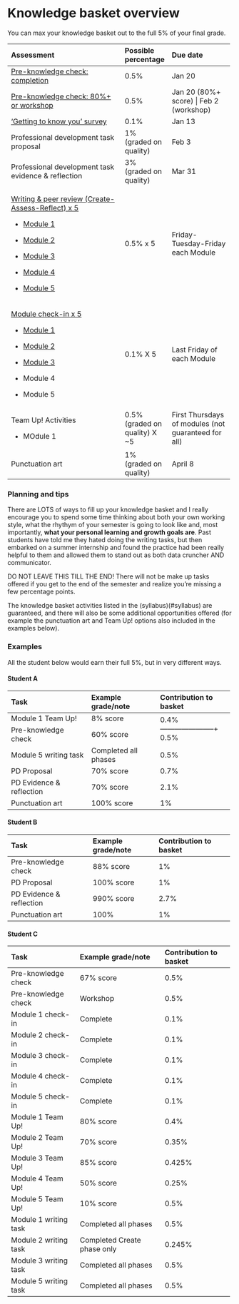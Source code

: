 # Knowledge basket overview

You can max your knowledge basket out to the full 5% of your final grade.

+--------------------------------------------------------------------------------------------------+--------------------------------+-----------------------------------------------------+
| Assessment                                                                                       | Possible percentage            | Due date                                            |
+:=================================================================================================+:===============================+:====================================================+
| [Pre-knowledge check: completion](https://q.utoronto.ca/courses/253305/quizzes/235900)           | 0.5%                           | Jan 20                                              |
+--------------------------------------------------------------------------------------------------+--------------------------------+-----------------------------------------------------+
| [Pre-knowledge check: 80%+ or workshop](https://q.utoronto.ca/courses/253305/assignments/781204) | 0.5%                           | Jan 20 (80%+ score) \| Feb 2 (workshop)             |
+--------------------------------------------------------------------------------------------------+--------------------------------+-----------------------------------------------------+
| ['Getting to know you' survey](https://q.utoronto.ca/courses/253305/quizzes/235067)              | 0.1%                           | Jan 13                                              |
+--------------------------------------------------------------------------------------------------+--------------------------------+-----------------------------------------------------+
| Professional development task proposal                                                           | 1% (graded on quality)         | Feb 3                                               |
+--------------------------------------------------------------------------------------------------+--------------------------------+-----------------------------------------------------+
| Professional development task evidence & reflection                                              | 3% (graded on quality)         | Mar 31                                              |
+--------------------------------------------------------------------------------------------------+--------------------------------+-----------------------------------------------------+
| [Writing & peer review (Create-Assess-Reflect) x 5](#knowledge-basket-writing-and-peer-feedback) | 0.5% x 5                       | Friday-Tuesday-Friday each Module                   |
|                                                                                                  |                                |                                                     |
| -   [Module 1](https://q.utoronto.ca/courses/253305/assignments/781343)                          |                                |                                                     |
|                                                                                                  |                                |                                                     |
| -   [Module 2](https://q.utoronto.ca/courses/253305/assignments/782393)                          |                                |                                                     |
|                                                                                                  |                                |                                                     |
| -   [Module 3](https://q.utoronto.ca/courses/253305/assignments/782398)                          |                                |                                                     |
|                                                                                                  |                                |                                                     |
| -   [Module 4](https://q.utoronto.ca/courses/253305/assignments/782399)                          |                                |                                                     |
|                                                                                                  |                                |                                                     |
| -   [Module 5](https://q.utoronto.ca/courses/253305/assignments/782400)                          |                                |                                                     |
+--------------------------------------------------------------------------------------------------+--------------------------------+-----------------------------------------------------+
| [Module check-in x 5](#module-check-ins)                                                         | 0.1% X 5                       | Last Friday of each Module                          |
|                                                                                                  |                                |                                                     |
| -   [Module 1](https://q.utoronto.ca/courses/253305/quizzes/236273)                              |                                |                                                     |
|                                                                                                  |                                |                                                     |
| -   [Module 2](https://q.utoronto.ca/courses/253305/quizzes/236279)                              |                                |                                                     |
|                                                                                                  |                                |                                                     |
| -   [Module 3](https://q.utoronto.ca/courses/253305/quizzes/236280)                              |                                |                                                     |
|                                                                                                  |                                |                                                     |
| -   Module 4                                                                                     |                                |                                                     |
|                                                                                                  |                                |                                                     |
| -   Module 5                                                                                     |                                |                                                     |
+--------------------------------------------------------------------------------------------------+--------------------------------+-----------------------------------------------------+
| Team Up! Activities                                                                              | 0.5% (graded on quality) X \~5 | First Thursdays of modules (not guaranteed for all) |
|                                                                                                  |                                |                                                     |
| -   MOdule 1                                                                                     |                                |                                                     |
+--------------------------------------------------------------------------------------------------+--------------------------------+-----------------------------------------------------+
| Punctuation art                                                                                  | 1% (graded on quality)         | April 8                                             |
+--------------------------------------------------------------------------------------------------+--------------------------------+-----------------------------------------------------+


### Planning and tips

There are LOTS of ways to fill up your knowledge basket and I really encourage you to spend some time thinking about both your own working style, what the rhythym of your semester is going to look like and, most importantly, __what your personal learning and growth goals are__. Past students have told me they hated doing the writing tasks, but then embarked on a summer internship and found the practice had been really helpful to them and allowed them to stand out as both data cruncher AND communicator. 

DO NOT LEAVE THIS TILL THE END! There will not be make up tasks offered if you get to the end of the semester and realize you're missing a few percentage points.

The knowledge basket activities listed in the (syllabus)(#syllabus) are guaranteed, and there will also be some additional opportunities offered (for example the punctuation art and Team Up! options also included in the examples below).

### Examples

All the student below would earn their full 5%, but in very different ways.

#### Student A

+--------------------------+----------------------+------------------------+
| Task                     | Example grade/note   | Contribution to basket |
+:=========================+:=====================+:=======================+
| Module 1 Team Up!        | 8% score             | 0.4%                   |
+--------------------------+----------------------+-----------------------+
| Pre-knowledge check      | 60% score            | 0.5%                   |
+--------------------------+----------------------+------------------------+
| Module 5 writing task    | Completed all phases | 0.5%                   |
+--------------------------+----------------------+------------------------+
| PD Proposal              | 70% score            | 0.7%                   |
+--------------------------+----------------------+------------------------+
| PD Evidence & reflection | 70% score            | 2.1%                   |
+--------------------------+----------------------+------------------------+
| Punctuation art          | 100% score           | 1%                     |
+--------------------------+----------------------+------------------------+

#### Student B

+--------------------------+---------------------+------------------------+
| Task                     | Example grade/note  | Contribution to basket |
+:=========================+:====================+:=======================+
| Pre-knowledge check      | 88% score           | 1\%                    |
+--------------------------+---------------------+------------------------+
| PD Proposal              | 100% score          | 1\%                    |
+--------------------------+---------------------+------------------------+
| PD Evidence & reflection | 990% score          | 2.7%                   |
+--------------------------+---------------------+------------------------+
| Punctuation art          | 100%                | 1\%                    |
+--------------------------+---------------------+------------------------+


#### Student C

+------------------------+-----------------------------+------------------------+
| Task                   | Example grade/note          | Contribution to basket |
+:=======================+:============================+:=======================+
| Pre-knowledge check    | 67% score                   | 0.5%                   |
+------------------------+-----------------------------+------------------------+
| Pre-knowledge check    | Workshop                    | 0.5%                   |
+------------------------+-----------------------------+------------------------+
| Module 1 check-in      | Complete                    | 0.1%                   |
+------------------------+-----------------------------+------------------------+
| Module 2 check-in      | Complete                    | 0.1%                   |
+------------------------+-----------------------------+------------------------+
| Module 3 check-in      | Complete                    | 0.1%                   |
+------------------------+-----------------------------+------------------------+
| Module 4 check-in      | Complete                    | 0.1%                   |
+------------------------+-----------------------------+------------------------+
| Module 5 check-in      | Complete                    | 0.1%                   |
+------------------------+-----------------------------+------------------------+
| Module 1 Team Up!      | 80% score                   | 0.4%                   |
+------------------------+-----------------------------+------------------------+
| Module 2 Team Up!      | 70% score                   | 0.35%                  |
+------------------------+-----------------------------+------------------------+
| Module 3 Team Up!      | 85% score                   | 0.425%                 |
+------------------------+-----------------------------+------------------------+
| Module 4 Team Up!      | 50% score                   | 0.25%                  |
+------------------------+-----------------------------+------------------------+
| Module 5 Team Up!      | 10% score                   | 0.5%                   |
+------------------------+-----------------------------+------------------------+
| Module 1 writing task  | Completed all phases        | 0.5%                   |
+------------------------+-----------------------------+------------------------+
| Module 2 writing task  | Completed Create phase only | 0.245%                 |
+------------------------+-----------------------------+------------------------+
| Module 3 writing task  | Completed all phases        | 0.5%                   |
+------------------------+-----------------------------+------------------------+
| Module 5 writing task  | Completed all phases        | 0.5%                   |
+------------------------+-----------------------------+------------------------+
